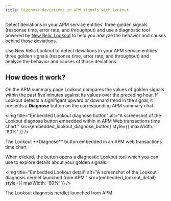 ```yaml
---
title: Diagnose deviations in APM signals with Lookout
---
```





Detect deviations in your APM service entities' three golden signals (response time, error rate, and throughput) and use a diagnostic tool powered by [New Relic Lookout](https://docs.newrelic.com/docs/new-relic-solutions/new-relic-one/core-concepts/new-relic-lookout-monitor-your-estate-glance/) to help you analyze the behavior and causes behind those deviations.

Use New Relic Lookout to detect deviations in your APM service entities' three golden signals (response time, error rate, and throughput) and analyze the behavior and causes of those deviations.

## How does it work?

On the APM summary page Lookout compares the values of golden signals within the past five minutes against its values over the preceding hour. If Lookout detects a signifigant upward or downard trend in the signal, it presents a **Diagnose** button on the corresponding APM summary chat.


<img
  title="Embedded Lookout diagnose button"
  alt="A screenshot of the Lookout diagnose button embedded within in APM Web transactions time chart."
  src={embedded_lookout_diagnose_button}
  style={{ maxWidth: '80%' }}
/>
<figcaption>The Lookout **Diagnose** button embedded in an APM web transactions time chart</figcaption>

When clicked, the button opens a diagnostic Lookout tool which you can use to explore details about your golden signals.

<img
  title="Embedded Lookout detail"
  alt="A screenshot of the Lookout diagnosis nerdlet launched from APM."
  src={embedded_lookout_detail}
  style={{ maxWidth: '80%' }}
/>
<figcaption>The Lookout diagnosis nerdlet launched from APM</figcaption>
